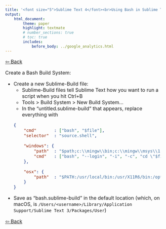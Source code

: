 ```yaml
---
title: '<font size="5">Sublime Text 4</font><br>Using Bash in Sublime Text'
output:
    html_document:
        theme: paper
        highlight: textmate
        # number_sections: true
        # toc: true
        includes:
            before_body: ../google_analytics.html
---
```


<font size="3">

[⇦ Back](../sublime_text.html)

Create a Bash Build System:

- Create a new Sublime-Build file:
    - Sublime-Build files tell Sublime Text how you want to run a script when you hit Ctrl+B
    - Tools > Build System > New Build System...
    - In the "untitled.sublime-build" that appears, replace everything with
    ```json
    {
        "cmd"       : ["bash", "$file"],
        "selector"  : "source.shell",

        "windows": {
            "path"  : "$path;c:\\mingw\\bin;c:\\mingw\\msys\\1.0\\bin",
            "cmd"   : ["bash", "--login", "-i", "-c", "cd \"$file_path\"; \"$file\""]
        },
        
        "osx": {
            "path"  : "$PATH:/usr/local/bin:/usr/X11R6/bin:/opt/X11/bin:/usr/texbin"
        }
    }
    ```
- Save as "bash.sublime-build" in the default location (which, on macOS, is `/Users/<username>/Library/Application Support/Sublime Text 3/Packages/User`)

[⇦ Back](../sublime_text.html)

</font>
